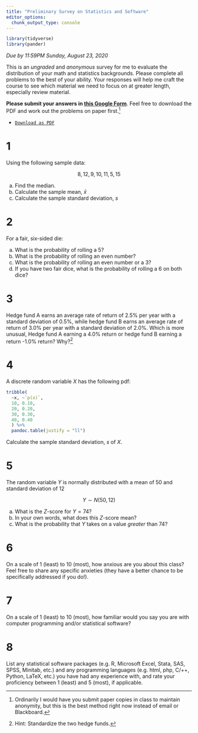 ```yaml
---
title: "Preliminary Survey on Statistics and Software"
editor_options: 
  chunk_output_type: console
---
```


```r
library(tidyverse)
library(pander)
```

*Due by 11:59PM Sunday, August 23, 2020*

This is an *ungraded* and *anonymous* survey for me to evaluate the distribution of your math and statistics backgrounds. Please complete all problems to the best of your ability. Your responses will help me craft the course to see which material we need to focus on at greater length, especially review material.

**Please submit your answers in [this Google Form](https://forms.gle/nkPXZvWYPvB8TrwM6)**. Feel free to download the PDF and work out the problems on paper first.^[Ordinarily I would have you submit paper copies in class to maintain anonymity, but this is the best method right now instead of email or Blackboard.]

- [<i class="fas fa-file-pdf"></i> `Download as PDF`](/assignments/00-preliminary-survey.pdf)
<!-- - [<i class="fas fa-external-link-square-alt"></i> `Answer Key (html)`](/assignments/00-preliminary-survey-answers.html)
- [<i class="fas fa-file-pdf"></i> `Answer Key (PDF)`](/assignments/00-preliminary-survey-answers-pdf.pdf) -->

# 1

Using the following sample data: 
 
$$8, 12, 9, 10, 11, 5, 15$$

a. Find the median. 
b. Calculate the sample mean, $\bar{x}$
c. Calculate the sample standard deviation, $s$ 

# 2

For a fair, six-sided die:

a. What is the probability of rolling a 5?
b. What is the probability of rolling an even number?
c. What is the probability of rolling an even number or a 3?
d. If you have two fair dice, what is the probability of rolling a 6 on both dice?

# 3

Hedge fund A earns an average rate of return of 2.5% per year with a standard deviation of 0.5%, while hedge fund B earns an average rate of return of 3.0% per year with a standard deviation of 2.0\%. Which is more unusual, Hedge fund A earning a 4.0% return or hedge fund B earning a return -1.0% return? Why?^[Hint: Standardize the two hedge funds.]

# 4 

A discrete random variable $X$ has the following pdf:

```r
tribble(
  ~x, ~`p(x)`,
  10, 0.10,
  20, 0.20,
  30, 0.30,
  40, 0.40
  ) %>%
  pandoc.table(justify = "ll")
```

Calculate the sample standard deviation, $s$ of $X$.


# 5 

The random variable $Y$ is normally distributed with a mean of 50 and standard deviation of 12

$$Y \sim N (50,12)$$

a. What is the $Z$-score for $Y=74$?
b. In your own words, what does this $Z$-score mean?
c. What is the probability that $Y$ takes on a value *greater* than 74?

# 6

On a scale of 1 (least) to 10 (most), how anxious are you about this class? Feel free to share any specific anxieties (they have a better chance to be specifically addressed if you do!). 

# 7 

On a scale of 1 (least) to 10 (most), how familiar would you say you are with computer programming and/or statistical software? 

# 8

List any statistical software packages (e.g. R, Microsoft Excel, Stata, SAS, SPSS, Minitab, etc.) and any programming languages (e.g. html, php, C/++, Python, LaTeX, etc.) you have had any experience with, and rate your proficiency between 1 (least) and 5 (most), if applicable. 
